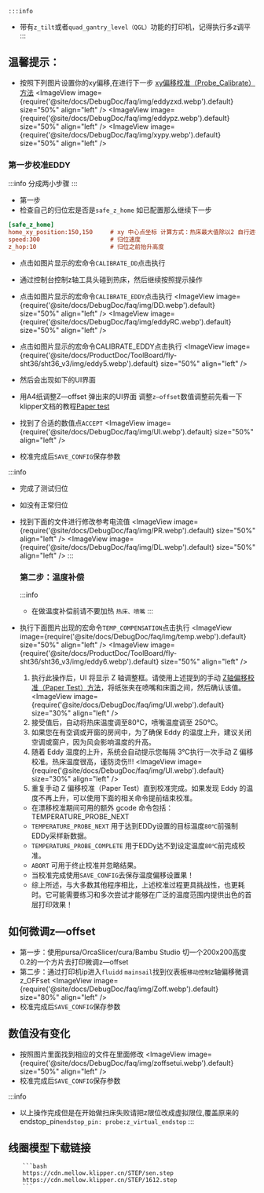     :::info
* 带有`z_tilt`或者`quad_gantry_level（QGL）`功能的打印机，记得执行多z调平
    :::

## 温馨提示：
* 按照下列图片设置你的xy偏移,在进行下一步 [xy偏移校准（Probe_Calibrate）方法](https://www.klipper3d.org/Probe_Calibrate)
<ImageView image={require('@site/docs/DebugDoc/faq/img/eddyzxd.webp').default} size="50%" align="left" />
<ImageView image={require('@site/docs/DebugDoc/faq/img/eddypz.webp').default} size="50%" align="left" />
<ImageView image={require('@site/docs/DebugDoc/faq/img/xypy.webp').default} size="50%" align="left" />

### 第一步校准EDDY
:::info
分成两小步骤
:::
* 第一步
* 检查自己的归位宏是否是`safe_z_home` 如已配置那么继续下一步
```cfg
[safe_z_home]                
home_xy_position:150,150     # xy 中心点坐标 计算方式：热床最大值除以2 自行进行调整
speed:300                    # 归位速度
z_hop:10                     # 归位之前抬升高度
```
* 点击如图片显示的宏命令`CALIBRATE_DD`点击执行
* 通过控制台控制z轴工具头碰到热床，然后继续按照提示操作

* 点击如图片显示的宏命令`CALIBRATE_EDDY`点击执行
<ImageView image={require('@site/docs/DebugDoc/faq/img/DD.webp').default} size="50%" align="left" />
<ImageView image={require('@site/docs/DebugDoc/faq/img/eddyRC.webp').default} size="50%" align="left" />
* 点击如图片显示的宏命令CALIBRATE_EDDY点击执行
<ImageView image={require('@site/docs/ProductDoc/ToolBoard/fly-sht36/sht36_v3/img/eddy5.webp').default} size="50%" align="left" />
* 然后会出现如下的UI界面
* 用A4纸调整Z—offset 弹出来的UI界面 调整`z—offset`数值调整前先看一下klipper文档的教程[Paper test](https://www.klipper3d.org/Bed_Level.html#the-paper-test)
* 找到了合适的数值点`ACCEPT`
<ImageView image={require('@site/docs/DebugDoc/faq/img/UI.webp').default} size="50%" align="left" />
* 校准完成后`SAVE_CONFIG`保存参数    

:::info
* 完成了测试归位
* 如没有正常归位
* 找到下面的文件进行修改参考电流值
<ImageView image={require('@site/docs/DebugDoc/faq/img/PR.webp').default} size="50%" align="left" />
<ImageView image={require('@site/docs/DebugDoc/faq/img/DL.webp').default} size="50%" align="left" />
:::

    ### 第二步：温度补偿
    :::info
    * 在做温度补偿前请不要加热 `热床、喷嘴`
    :::

* 执行下面图片出现的宏命令`TEMP_COMPENSATION`点击执行
<ImageView image={require('@site/docs/DebugDoc/faq/img/temp.webp').default} size="50%" align="left" />
<ImageView image={require('@site/docs/ProductDoc/ToolBoard/fly-sht36/sht36_v3/img/eddy6.webp').default} size="50%" align="left" />

    1. 执行此操作后，UI 将显示 Z 轴调整框。请使用上述提到的手动 [Z轴偏移校准（Paper Test）方法](https://www.klipper3d.org/Bed_Level.html#the-paper-test)，将纸张夹在喷嘴和床面之间，然后确认该值。
    <ImageView image={require('@site/docs/DebugDoc/faq/img/UI.webp').default} size="30%" align="left" />
    2. 接受值后，自动将热床温度调至80℃，喷嘴温度调至 250℃。
    3. 如果您在有空调或开窗的房间中，为了确保 Eddy 的温度上升，建议关闭空调或窗户，因为风会影响温度的升高。
    4. 随着 Eddy 温度的上升，系统会自动提示您每隔 3℃执行一次手动 Z 偏移校准。热床温度很高，谨防烫伤!!!
    <ImageView image={require('@site/docs/DebugDoc/faq/img/UI.webp').default} size="30%" align="left" />
    5. 重复手动 Z 偏移校准（Paper Test）直到校准完成。如果发现 Eddy 的温度不再上升，可以使用下面的相关命令提前结束校准。
        
    * 在漂移校准期间可用的额外 gcode 命令包括：TEMPERATURE_PROBE_NEXT
    * `TEMPERATURE_PROBE_NEXT`    用于达到EDDy设置的目标温度`80℃`前强制EDDy采样新数据。
    * `TEMPERATURE_PROBE_COMPLETE`    用于EDDy达不到设定温度`80℃`前完成校准。
    * `ABORT`  可用于终止校准并忽略结果。
    * 当校准完成使用`SAVE_CONFIG`去保存温度偏移设置果！
    * 综上所述，与大多数其他程序相比，上述校准过程更具挑战性，也更耗时。它可能需要练习和多次尝试才能够在广泛的温度范围内提供出色的首层打印效果！
## 如何微调z—offset
* 第一步：使用pursa/OrcaSlicer/cura/Bambu Studio 切一个200x200高度0.2的一个方片去打印微调z—offset
* 第二步：通过打印机ip进入`fluidd` `mainsail`找到仪表板`移动控制`z轴偏移微调z_OFFset
<ImageView image={require('@site/docs/DebugDoc/faq/img/Zoff.webp').default} size="80%" align="left" />
* 校准完成后`SAVE_CONFIG`保存参数

## 数值没有变化
* 按照图片里面找到相应的文件在里面修改
<ImageView image={require('@site/docs/DebugDoc/faq/img/zoffsetui.webp').default} size="50%" align="left" />
* 校准完成后`SAVE_CONFIG`保存参数

:::info
 * 以上操作完成但是在开始做扫床失败请把z限位改成虚拟限位,覆盖原来的endstop_pin`endstop_pin: probe:z_virtual_endstop` 
:::


## 线圈模型下载链接

        ```bash
        https://cdn.mellow.klipper.cn/STEP/sen.step
        https://cdn.mellow.klipper.cn/STEP/1612.step
        ```

